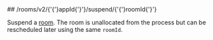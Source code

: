 
<MethodPill method="post" />
## /rooms/v2/{'{'}appId{'}'}/suspend/{'{'}roomId{'}'}

Suspend a [room](https://hathora.dev/docs/concepts/hathora-entities#room). The room is unallocated from the process but can be rescheduled later using the same `roomId`.
